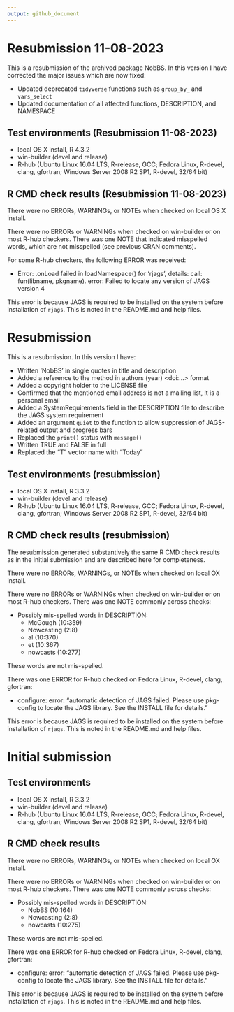 ```yaml
---
output: github_document
---
```


# Resubmission 11-08-2023
This is a resubmission of the archived package NobBS. In this version I have corrected the major issues which are now fixed:

* Updated deprecated `tidyverse` functions such as `group_by_` and `vars_select`
* Updated documentation of all affected functions, DESCRIPTION, and NAMESPACE

## Test environments (Resubmission 11-08-2023)
* local OS X install, R 4.3.2
* win-builder (devel and release)
* R-hub (Ubuntu Linux 16.04 LTS, R-release, GCC; Fedora Linux, R-devel, clang, gfortran; Windows Server 2008 R2 SP1, R-devel, 32/64 bit)

## R CMD check results (Resubmission 11-08-2023)
There were no ERRORs, WARNINGs, or NOTEs when checked on local OS X install. 

There were no ERRORs or WARNINGs when checked on win-builder or on most R-hub checkers. There was one NOTE that indicated misspelled words, which are not misspelled (see previous CRAN comments).

For some R-hub checkers, the following ERROR was received:

* Error: .onLoad failed in loadNamespace() for 'rjags', details: call: fun(libname, pkgname). error: Failed to locate any version of JAGS version 4

This error is because JAGS is required to be installed on the system before installation of `rjags`.
This is noted in the README.md and help files. 


# Resubmission

This is a resubmission. In this version I have:

* Written 'NobBS' in single quotes in title and description 
* Added a reference to the method in authors (year) <doi:...> format
* Added a copyright holder to the LICENSE file
* Confirmed that the mentioned email address is not a mailing list, it is a personal email
* Added a SystemRequirements field in the DESCRIPTION file to describe the JAGS system requirement
* Added an argument `quiet` to the function to allow suppression of JAGS-related output and progress bars
* Replaced the `print()` status with `message()`
* Written TRUE and FALSE in full
* Replaced the "T" vector name with "Today"

## Test environments (resubmission)
* local OS X install, R 3.3.2
* win-builder (devel and release)
* R-hub (Ubuntu Linux 16.04 LTS, R-release, GCC; Fedora Linux, R-devel, clang, gfortran; Windows Server 2008 R2 SP1, R-devel, 32/64 bit)

## R CMD check results (resubmission)

The resubmission generated substantively the same R CMD check results as in the initial submission and are described here for completeness. 

There were no ERRORs, WARNINGs, or NOTEs when checked on local OX install. 

There were no ERRORs or WARNINGs when checked on win-builder or on most R-hub checkers. There was one NOTE commonly across checks:

* Possibly mis-spelled words in DESCRIPTION:
  + McGough (10:359)
  + Nowcasting (2:8)
  + al (10:370)
  + et (10:367)
  + nowcasts (10:277)

These words are not mis-spelled.

There was one ERROR for R-hub checked on Fedora Linux, R-devel, clang, gfortran: 

* configure: error: "automatic detection of JAGS failed. Please use pkg-config to locate the JAGS library. See the INSTALL file for details."

This error is because JAGS is required to be installed on the system before installation of `rjags`.
This is noted in the README.md and help files. 


# Initial submission

## Test environments
* local OS X install, R 3.3.2
* win-builder (devel and release)
* R-hub (Ubuntu Linux 16.04 LTS, R-release, GCC; Fedora Linux, R-devel, clang, gfortran; Windows Server 2008 R2 SP1, R-devel, 32/64 bit)

## R CMD check results

There were no ERRORs, WARNINGs, or NOTEs when checked on local OX install. 

There were no ERRORs or WARNINGs when checked on win-builder or on most R-hub checkers. There was one NOTE commonly across checks:

* Possibly mis-spelled words in DESCRIPTION:
  + NobBS (10:164)
  + Nowcasting
  (2:8)
  + nowcasts (10:275)

These words are not mis-spelled.

There was one ERROR for R-hub checked on Fedora Linux, R-devel, clang, gfortran: 

* configure: error: "automatic detection of JAGS failed. Please use pkg-config to locate the JAGS library. See the INSTALL file for details."

This error is because JAGS is required to be installed on the system before installation of `rjags`.
This is noted in the README.md and help files. 


